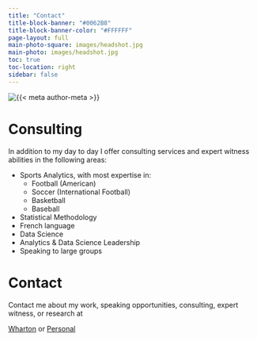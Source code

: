 ```yaml
---
title: "Contact"
title-block-banner: "#0062B8"
title-block-banner-color: "#FFFFFF"
page-layout: full
main-photo-square: images/headshot.jpg
main-photo: images/headshot.jpg
toc: true
toc-location: right
sidebar: false
---
```


::: grid
::: {.g-col-12 .g-col-sm-4}
```{=html}
<div class="grid" style="--bs-columns: 5; row-gap: 0;">
  <div class="g-col-1 g-col-sm-0"></div>
  <div class="g-col-3 g-col-sm-5">
    <picture>
      <source media="(max-width: 576px)" srcset="{{< meta main-photo-square >}}">
      <source media="(min-width: 576px)" srcset="{{< meta main-photo >}}">
      <img class="img-fluid" src="{{< meta main-photo >}}" alt="{{< meta author-meta >}}">
    </picture>
  </div>
  <div class="g-col-1 g-col-sm-0"></div>
</div>
```
:::

::: {.g-col-12 .g-col-sm-8}
# Consulting

::: {#consulting}
In addition to my day to day I offer consulting services and expert witness abilities in the following areas:

-   Sports Analytics, with most expertise in:
    -   Football (American)
    -   Soccer (International Football)
    -   Basketball
    -   Baseball
-   Statistical Methodology
-   French language
-   Data Science
-   Analytics & Data Science Leadership
-   Speaking to large groups
:::

# Contact

::: {#contact}
Contact me about my work, speaking opportunities, consulting, expert witness, or research at

[Wharton](mailto:psabin88@wharton.upenn.edu) or [Personal](mailto:r.paul.sabin@gmail.com)
:::

:::
:::
